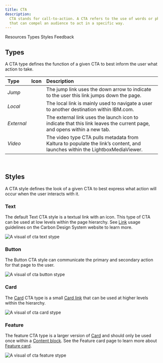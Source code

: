 ```yaml
---
title: CTA
description:
  CTA stands for call-to-action. A CTA refers to the use of words or phrases
  that can compel an audience to act in a specific way.
---
```



<ComponentDescription name="CTA" type="ui" />

<AnchorLinks>

<AnchorLink>Resources</AnchorLink>
<AnchorLink>Types</AnchorLink>
<AnchorLink>Styles</AnchorLink>
<AnchorLink>Feedback</AnchorLink>

</AnchorLinks>

<ResourceLinks name="CTA" type="ui" />

## Types

A CTA type defines the function of a given CTA to best inform the user what
action to take.

| Type       | Icon              | Description                                                                                                                 |
| :--------- | :---------------- | :-------------------------------------------------------------------------------------------------------------------------- |
| _Jump_     | <ArrowDown20 />   | The jump link uses the down arrow to indicate to the user this link jumps down the page.                                    |
| _Local_    | <ArrowLeft20 />   | The local link is mainly used to navigate a user to another destination within IBM.com.                                     |
| _External_ | <Launch20 />      | The external link uses the launch icon to indicate that this link leaves the current page, and opens within a new tab.      |
| _Video_    | <PlayOutline20 /> | The video type CTA pulls metadata from Kaltura to populate the link’s content, and launches within the LightboxMediaViewer. |

<br />

## Styles

A CTA style defines the look of a given CTA to best express what action will
occur when the user interacts with it.

### Text

The default Text CTA style is a textual link with an icon. This type of CTA can
be used at low levels within the page hierarchy. See
<a href="https://www.carbondesignsystem.com/components/link/usage" target="_blank">Link</a>
usage guidelines on the Carbon Design System website to learn more.

![A visual of cta text stype](../../images/component/cta/cta-text-style.jpg)

### Button

The Button CTA style can communicate the primary and secondary action for that
page to the user.

![A visual of cta button stype](../../images/component/cta/cta-button-style.jpg)

### Card

The [Card](https://www.ibm.com/standards/carbon/components/card) CTA type is a
small [Card link](https://www.ibm.com/standards/carbon/components/card-link)
that can be used at higher levels within the hierarchy.

![A visual of cta card stype](../../images/component/cta/cta-card-style.jpg)

### Feature

The feature CTA type is a larger version of
[Card](https://www.ibm.com/standards/carbon/components/card) and should only be
used once within a
[Content block](https://www.ibm.com/standards/carbon/components/content-block-simple).
See the Feature card page to learn more about
[Feature card](https://www.ibm.com/standards/carbon/components/feature-card).

![A visual of cta feature stype](../../images/component/cta/cta-feature-style.jpg)

<ComponentFooter name="CTA" type="ui" />
